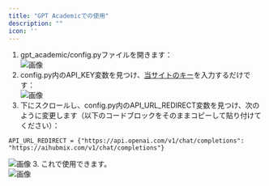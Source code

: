 ```yaml
---
title: "GPT Academicでの使用"
description: ""
icon: ''
---
```


1. gpt_academic/config.pyファイルを開きます：  
![画像](/media/en/image16.png) 
1. config.py内のAPI_KEY変数を見つけ、[当サイトのキー](https://aihubmix.com/token)を入力するだけです：  
![画像](/media/en/image17.png) 
2. 下にスクロールし、config.py内のAPI_URL_REDIRECT変数を見つけ、次のように変更します（以下のコードブロックをそのままコピーして貼り付けてください）：  
```
API_URL_REDIRECT = {"https://api.openai.com/v1/chat/completions": "https://aihubmix.com/v1/chat/completions"}
```
![画像](/media/en/image18.png) 
3. これで使用できます。  
![画像](/media/en/image19.png)